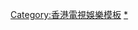 {{Navbox
|bodyclass=hlist

|name       = ViuTV原創電視劇
|title      = [[File:ViuTV logo (White).svg|60px|link=ViuTV]] [[香港電視娛樂劇集列表|{{color|white|自製電視劇}}]]
|titlestyle = background-color:#0a7deb;color:#ffffff
|groupstyle = background-color:#87CEFA;
|state = <includeonly>collapsed</includeonly>
|group1  = 2010年代
|list1   = {{Navbox subgroup
|bodyclass=hlist

|groupstyle = background-color:#87CEFA;
| group1 = 2016年
| list1  = 
* [[瑪嘉烈與大衛系列 綠豆]]
* [[瑪嘉烈與大衛 (網劇)|綠豆前的我們]]
* [[瑪嘉烈與大衛系列 綠豆|綠豆中的瑪嘉烈]]
* [[三一如三]]
* [[瑪嘉烈與大衛系列 綠豆|綠豆中的趙子龍]]
* [[瑪嘉烈與大衛系列 綠豆|綠豆中的Diamond]]
* [[瑪嘉烈與大衛系列 綠豆|綠豆中的大衛]]

| group2 = 2017年
| list2  = 
* [[午夜伴廊]]
* [[詭探]]
* [[瑪嘉烈與大衛系列 前度]]
* [[賤民20]]
* [[未來還未來]]
* [[瑪嘉烈與大衛系列 前度|瑪嘉烈與大衛系列 前度（特別篇）]]
* [[短暫的婚姻]]

| group3 = 2018年
| list3  = 
* [[VR驅魔人]]
* [[Plan B]]
* [[身後事務所]]
* [[已讀不回 (電視劇)|已讀不回]]
* [[迷失假期]]
* [[假若愛有期限]]
* [[做演藝嘅]]

| group4 = 2019年
| list4  = 
* [[婚內情]]
* [[詭探前傳]]
* [[教束]]
* [[退休女皇]]
* [[仇老爺爺]]
* [[Reboot (電視劇)|Reboot]]
* [[理想國 (電視劇)|理想國]]
* [[娛樂風雲]]
* [[假設性無罪]]
* [[黑市 (電視劇)|黑巿]]
}}

|group2  = 2020年代
|list2   = {{Navbox subgroup
|bodyclass=hlist

|groupstyle = background-color:#87CEFA;
| group1 = 2020年
| list1  = 
* [[好人好姐]]
* [[二月廿九 (電視劇)|二月廿九]]
* [[打天下]]
* [[歎息橋 (電視劇)|歎息橋]]
* [[地產仔]]
* [[熟女強人]]
* [[暖男爸爸]]
* [[男排女將]]

| group2 = 2021年
| list2  = 
* [[太平紋身店]]
* [[無限斜棟有限公司]]
* [[第三布局 塵沙惑]]
* [[大叔的愛 (香港電視劇)|大叔的愛]]
* [[超感應學園]]

| group3 = 2022年
| list3  = 
* [[IT狗]]
* [[940920]]
* [[反起跑線聯盟]]
* [[冥冥之中]]
* [[I SWIM]]
}}

|group3  = 預定播放
|list3   = 
* [[三命]]
* [[季前賽]]
* [[心靈師]]
* [[八尺門的辯護人]]
* [[死角]]
* [[百萬同居計劃]]
* [[野人老師]]
* [[屎撈人 (動畫劇集)|屎撈人]]
* [[和解在後]]
* [[大誠實家]]
* [[全家已讀不回]]
* [[冰上火花]]
* [[飛黃騰達 (劇集)|飛黃騰達]]
}}
<noinclude>[[Category:香港電視娛樂模板]]
[[Category:香港電視娛樂節目列表|*]]</noinclude>